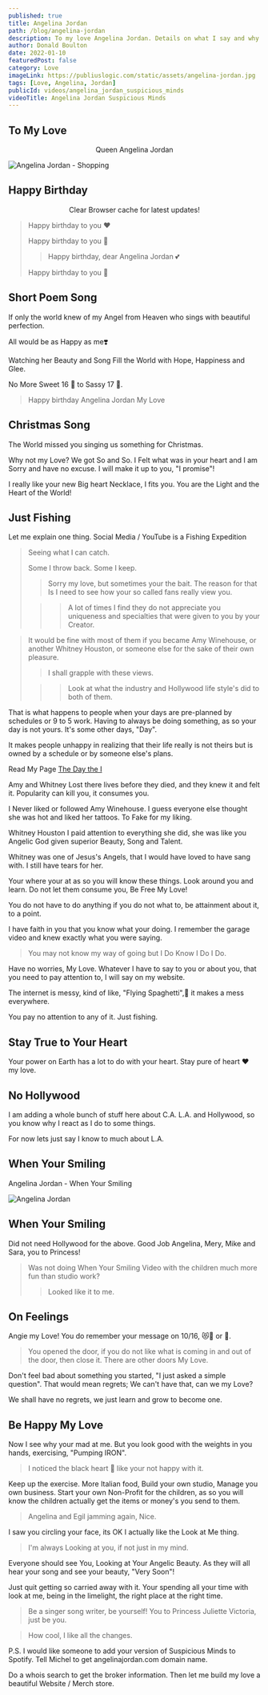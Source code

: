 ```yaml
---
published: true
title: Angelina Jordan
path: /blog/angelina-jordan
description: To my love Angelina Jordan. Details on what I say and why I say it. I trust you and have no worries.
author: Donald Boulton
date: 2022-01-10
featuredPost: false
category: Love
imageLink: https://publiuslogic.com/static/assets/angelina-jordan.jpg
tags: [Love, Angelina, Jordan]
publicId: videos/angelina_jordan_suspicious_minds
videoTitle: Angelina Jordan Suspicious Minds
---
```


## To My Love

<Center>Queen Angelina Jordan</Center>

![Angelina Jordan - Shopping](../../../static/assets/angelina-jordan.jpg)

## Happy Birthday

<Modal dialogTitle="Angelina Jordan" dialogContent="Merry Christmas, I Love you❣️ I need to know where you stand. as well as where others, may stand. Take everything with a grain of salt.">

<Center>Clear Browser cache for latest updates!</Center>

<YouTube youTubeId="0L_HmOWjoL8" autoPlay="true" />

</Modal>

<SingleAccordion label='Happy 17th Birthday'>

> Happy birthday to you ❤️
>
> Happy birthday to you 🎈
>
> > Happy birthday, dear Angelina Jordan 💕
>
> Happy birthday to you 🎂

## Short Poem Song

If only the world knew of my Angel from Heaven who sings with beautiful perfection. 

All would be as Happy as me❣️ 

Watching her Beauty and Song Fill the World with Hope, Happiness and Glee.

No More Sweet 16 🧁 to Sassy 17 💁.

> Happy birthday Angelina Jordan My Love

</SingleAccordion>

## Christmas Song

<SingleAccordion label='Christmas Song'>

The World missed you singing us something for Christmas. 

Why not my Love? We got So and So. I Felt what was in your heart and I am Sorry and have no excuse. I will make it up to you, "I promise"!

I really like your new Big heart Necklace, I fits you. You are the Light and the Heart of the World!

</SingleAccordion >

<Callout>

## Just Fishing

Let me explain one thing. Social Media / YouTube is a Fishing Expedition

> Seeing what I can catch. 
>
> Some I throw back. Some I keep.
>
> > Sorry my love, but sometimes your the bait. The reason for that Is I need to see how your so called fans really view you.
>
> > > A lot of times I find they do not appreciate you uniqueness and specialties that were given to you by your Creator.

> It would be fine with most of them if you became Amy Winehouse, or another Whitney Houston, or someone else for the sake of their own pleasure. 
>
> > I shall grapple with these views.
>
> > > Look at what the industry and Hollywood life style's did to both of them.

That is what happens to people when your days are pre-planned by schedules or 9 to 5 work. Having to always be doing something, as so your day is not yours. It's some other days, "Day".

It makes people unhappy in realizing that their life really is not theirs but is owned by a schedule or by someone else's plans.

Read My Page [The Day the I](https://publiuslogic.com/blog/the-day-the-I/)

Amy and Whitney Lost there lives before they died, and they knew it and felt it. Popularity can kill you, it consumes you.

I Never liked or followed Amy Winehouse. I guess everyone else thought she was hot and liked her tattoos. To Fake for my liking.

Whitney Houston I paid attention to everything she did, she was like you Angelic God given superior Beauty, Song and Talent. 

Whitney was one of Jesus's Angels, that I would have loved to have sang with. I still have tears for her.

Your where your at as so you will know these things. Look around you and learn. Do not let them consume you, Be Free My Love!

You do not have to do anything if you do not what to, be attainment about it, to a point.

I have faith in you that you know what your doing. I remember the garage video and knew exactly what you were saying.

> You may not know my way of going but I Do Know I Do I Do.

Have no worries, My Love. Whatever I have to say to you or about you, that you need to pay attention to, I will say on my website.

The internet is messy, kind of like, "Flying Spaghetti",🍝 it makes a mess everywhere. 

You pay no attention to any of it. Just fishing.

</Callout>

<Section>

## Stay True to Your Heart

Your power on Earth has a lot to do with your heart. Stay pure of heart ❤️ my love.

</Section>

<Section>

## No Hollywood

</Section>

<SingleAccordion label='C.A. L.A. and Hollywood'>

I am adding a whole bunch of stuff here about C.A. L.A. and Hollywood, so you know why I react as I do to some things.

For now lets just say I know to much about L.A.

</SingleAccordion>

<Section>

## When Your Smiling

</Section>

<Section>

<LeftText>Angelina Jordan - When Your Smiling</LeftText>
<ColumnGridTwo>
<UserProfile buttonLink="https://youtu.be/watch?v=bLuNQ6s7fCQ" title="When Your Smiling" titleLink="https://youtu.be/watch?v=bLuNQ6s7fCQ" link="https://www.youtube.com/@AngelinaJordanOfficial" description="@AngelinaJordanOfficial">

![Angelina Jordan](../../../static/img/angie-thumb.jpg)

</UserProfile>
<VideoWrapper>
<YouTube youTubeId="bLuNQ6s7fCQ" />
</VideoWrapper>

</ColumnGridTwo>

</Section>

<Section>

## When Your Smiling

</Section>

<Section>

Did not need Hollywood for the above. Good Job Angelina, Mery, Mike and Sara, you to Princess!

> Was not doing When Your Smiling Video with the children much more fun than studio work? 
>
> > Looked like it to me.

</Section>

<Section>

## On Feelings

</Section>

<Section>

Angie my Love! You do remember your message on 10/16, 😻🥰 or 🥺. 

> You opened the door, if you do not like what is coming in and out of the door, then close it. There are other doors My Love.

Don't feel bad about something you started, "I just asked a simple question". That would mean regrets; We can't have that, can we my Love?

We shall have no regrets, we just learn and grow to become one.

</Section>

<Section>

## Be Happy My Love

</Section>

<Section>

Now I see why your mad at me. But you look good with the weights in you hands, exercising, "Pumping IRON".

> I noticed the black heart 🖤 like your not happy with it. 

Keep up the exercise. More Italian food, Build your own studio, Manage you own business. Start your own Non-Profit for the children, as so you will know the children actually get the items or money's you send to them. 

> Angelina and Egil jamming again, Nice. 

I saw you circling your face, its OK I actually like the Look at Me thing.

> I'm always Looking at you, if not just in my mind.

Everyone should see You, Looking at Your Angelic Beauty. As they will all hear your song and see your beauty, "Very Soon"!

Just quit getting so carried away with it. Your spending all your time with look at me, being in the limelight, the right place at the right time.

> Be a singer song writer, be yourself! You to Princess Juliette Victoria, just be you.

> How cool, I like all the changes.

P.S. I would like someone to add your version of Suspicious Minds to Spotify. Tell Michel to get angelinajordan.com domain name. 

Do a whois search to get the broker information. Then let me build my love a beautiful Website / Merch store.

</Section>

<WavyHr className="mt-1 mb-1 text-wine-300" />